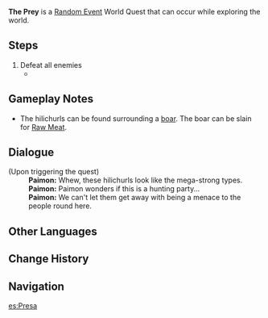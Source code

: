 {{Quest Infobox
|id             = 
|image          = Random Event The Prey.png
|type           = World
|group          = Random Event
|region         = Mondstadt
|startLocation  = [[Windwail Highland]], [[Mondstadt]]
|startLocation2 = [[Cape Oath]], Mondstadt
|startLocation3 = [[Starfell Lake]], Mondstadt
|startLocation4 = [[Galesong Hill]], Mondstadt
|startLocation5 = [[Stormbearer Mountains]], Mondstadt
|startLocation6 = [[Stormbearer Point]], Mondstadt
|other          = *AR-Dependent Rewards
|characters     = Paimon; Traveler
}}
'''The Prey''' is a [[Random Event]] World Quest that can occur while exploring the world.

==Steps==
# Defeat all enemies
#* {{Enemy|Hilichurl|x=2-4}}

==Gameplay Notes==
* The hilichurls can be found surrounding a [[boar]]. The boar can be slain for [[Raw Meat]].

==Dialogue==
{{Dialogue start}}
;(Upon triggering the quest)
:'''Paimon:''' Whew, these hilichurls look like the mega-strong types.
:'''Paimon:''' Paimon wonders if this is a hunting party...
:'''Paimon:''' We can't let them get away with being a menace to the people round here.
{{Dialogue end}}

==Other Languages==
{{Other Languages
|en      = The Prey
|zhs     = 狩猎对象
|zhs_rm  = Shòuliè Duìxiàng
|zht     = 狩獵對象
|zht_rm  = Shòuliè Duìxiàng
|zh_tl   = Hunting Target
|ja      = 狩りの対象
|ja_rm   = Kari no Taishou
|ja_tl   = Hunting Target
|ko      = 사냥감
|ko_rm   = Sanyanggam
|ko_tl   = The Prey
|es      = Presa
|es_tl   = Prey
|fr      = Objectif de chasse
|fr_tl   = Hunting Target
|ru      = Добыча
|ru_tl   = The Prey
|th      = ตามล่าหาเนื้อคู่
|th_rm   = 
|th_tl   = 
|vi      = Đối Tượng Săn Bắt
|vi_tl   = 
|de      = Fette Beute
|de_tl   = Big Booty
|de_note = Valuable stolen goods.
|id      = Sang Mangsa
|id_tl   = The Prey
|pt      = A Presa
|pt_tl   = The Prey
|tr      = Av
|tr_tl   = 
|it      = La preda
|it_tl   = 
}}

==Change History==
{{Change History|1.0}}

==Navigation==
{{Quests by Type Navbox|type=Random Events}}

[[es:Presa]]